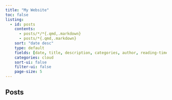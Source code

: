 ```yaml
---
title: "My Website"
toc: false
listing: 
  - id: posts
    contents: 
      - posts/*/*{.qmd,.markdown}
      - posts/*{.qmd,.markdown}
    sort: "date desc"
    type: default
    fields: [date, title, description, categories, author, reading-time]
    categories: cloud
    sort-ui: false
    filter-ui: false
    page-size: 5
---
```


## Posts

::: {#posts}
:::
